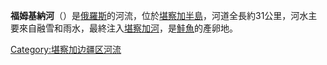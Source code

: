 '''福姆基納河'''（{{lang-ru|Фомкина}}）是[[俄羅斯|俄羅斯]]的河流，位於[[堪察加半島|堪察加半島]]，河道全長約31公里，河水主要來自融雪和雨水，最終注入[[堪察加河|堪察加河]]，是[[鮭魚|鮭魚]]的產卵地。

{{Russia-geo-stub}}
[[Category:堪察加边疆区河流|Category:堪察加边疆区河流]]